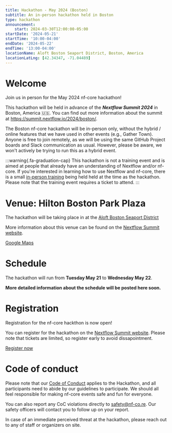 ```yaml
---
title: Hackathon - May 2024 (Boston)
subtitle: An in-person hackathon held in Boston
type: hackathon
announcement:
    start: 2024-03-30T12:00:00-05:00
startDate: '2024-05-21'
startTime: '10:00-04:00'
endDate: '2024-05-22'
endTime: '13:00-04:00'
locationName: Aloft Boston Seaport District, Boston, America
locationLatLng: [42.34347, -71.04489]
---
```



# Welcome

Join us in person for the May 2024 nf-core hackathon!

This hackathon will be held in advance of the _**Nextflow Summit 2024**_ in Boston, America 🇺🇸.
You can find out more information about the summit at https://summit.nextflow.io/2024/boston/.

The Boston nf-core hackathon will be in-person only, without the hybrid / online features that we have used in other events (e.g., Gather Town).
Anyone is free to join remotely, as we will be using the same GitHub Project boards and Slack communication as usual.
However, please be aware, we won't actively be trying to run this as a hybrid event.

:::warning{.fa-graduation-cap}
This hackathon is not a training event and is aimed at people that already have an understanding of Nextflow and/or nf-core.
If you're interested in learning how to use Nextflow and nf-core, there is a small [in-person training](https://summit.nextflow.io/2024/boston/training/) being held held at the time as the hackathon.
Please note that the training event requires a ticket to attend.
:::

# Venue: Hilton Boston Park Plaza

The hackathon will be taking place in at the [Aloft Boston Seaport District](https://maps.app.goo.gl/5MggV9yLqsTqoSgXA)

More information about this venue can be found on the [Nextflow Summit website](https://summit.nextflow.io/2024/boston/).

<a class="btn btn-success btn-lg mb-3" href="https://maps.app.goo.gl/5MggV9yLqsTqoSgXA">
    <span>
        <i class="fa-solid fa-map-pin me-2"></i>
        <span>Google Maps</span>
    </span>
</a>

# Schedule

The hackathon will run from **Tuesday May 21** to **Wednesday May 22**.

**More detailed information about the schedule will be posted here soon.**

# Registration

Registration for the nf-core hackthon is now open!

You can register for the hackathon on the [Nextflow Summit website](https://summit.nextflow.io/2024/boston/register/).
Please note that tickets are limited, so register early to avoid dissapointment.

<a class="btn btn-success btn-lg mb-3" href="https://summit.nextflow.io/2024/boston/register/">
    <span>
        <i class="fa-solid fa-pencil me-2"></i>
        <span>Register now</span>
    </span>
</a>

# Code of conduct

Please note that our [Code of Conduct](https://nf-co.re/code_of_conduct) applies to the Hackathon, and all participants need to abide by our guidelines to participate.
We should all feel responsible for making nf-core events safe and fun for everyone.

You can also report any CoC violations directly to [safety@nf-co.re](mailto:safety@nf-co.re).
Our safety officers will contact you to follow up on your report.

In case of an immediate perceived threat at the hackathon, please reach out to any of staff or organizers on site.
